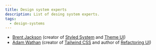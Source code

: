 ```yaml
---
title: Design system experts
description: List of desing system experts.
tags:
  - design-systems
---
```


- [Brent Jackson](https://jxnblk.com/) (creator of
  [Styled System](https://styled-system.com/) and
  [Theme UI](https://theme-ui.com/))
- [Adam Wathan](https://adamwathan.me/) (creator of
  [Tailwind CSS](https://heroicons.dev/) and author of
  [Refactoring UI](https://refactoringui.com/))
